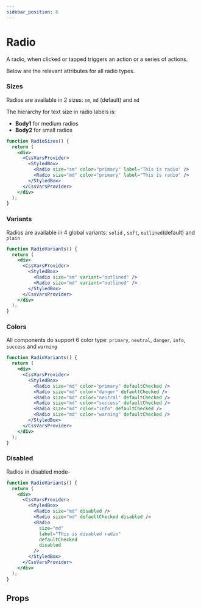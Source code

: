 ```yaml
---
sidebar_position: 6
---
```



# Radio

A radio, when clicked or tapped triggers an action or a series of actions.

Below are the relevant attributes for all radio types.

### Sizes

Radios are available in 2 sizes: `sm`, `md` (default) and `md`

The hierarchy for text size in radio labels is:

- **Body1** for medium radios
- **Body2** for small radios

```jsx live
function RadioSizes() {
  return (
    <div>
      <CssVarsProvider>
        <StyledBox>
          <Radio size="sm" color="primary" label="This is radio" />
          <Radio size="md" color="primary" label="This is radio" />
        </StyledBox>
      </CssVarsProvider>
    </div>
  );
}
```

### Variants

Radios are available in 4 global variants: `solid` , `soft`, `outlined`(default) and `plain`

```jsx live
function RadioVariants() {
  return (
    <div>
      <CssVarsProvider>
        <StyledBox>
          <Radio size="sm" variant="outlined" />
          <Radio size="md" variant="outlined" />
        </StyledBox>
      </CssVarsProvider>
    </div>
  );
}
```

### Colors

All components do support 6 color type: `primary`, `neutral`, `danger`, `info`, `success` and `warning`

```jsx live
function RadioVariants() {
  return (
    <div>
      <CssVarsProvider>
        <StyledBox>
          <Radio size="md" color="primary" defaultChecked />
          <Radio size="md" color="danger" defaultChecked />
          <Radio size="md" color="neutral" defaultChecked />
          <Radio size="md" color="success" defaultChecked />
          <Radio size="md" color="info" defaultChecked />
          <Radio size="md" color="warning" defaultChecked />
        </StyledBox>
      </CssVarsProvider>
    </div>
  );
}
```

### Disabled

Radios in disabled mode-

```jsx live
function RadioVariants() {
  return (
    <div>
      <CssVarsProvider>
        <StyledBox>
          <Radio size="md" disabled />
          <Radio size="md" defaultChecked disabled />
          <Radio
            size="md"
            label="This is disabled radio"
            defaultChecked
            disabled
          />
        </StyledBox>
      </CssVarsProvider>
    </div>
  );
}
```

## Props

<PropsTable name="Radio" />
